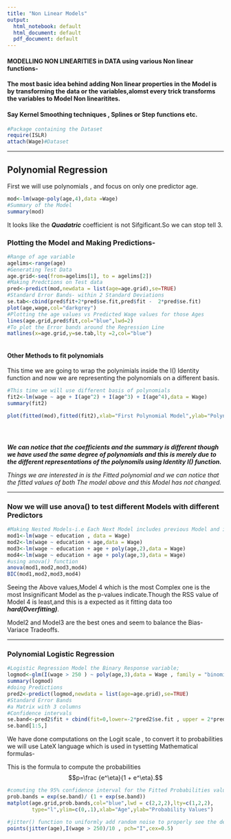 ```yaml
---
title: "Non Linear Models"
output:
  html_notebook: default
  html_document: default
  pdf_document: default
---
```




#### MODELLING NON LINEARITIES in DATA using various Non linear functions-
#### The most basic idea behind adding Non linear properties in the Model is by transforming the  data or the variables,alomst every trick transforms the variables to Model Non linearitites.
#### Say Kernel Smoothing techniques  , Splines or Step functions etc.



```r
#Package containing the Dataset
require(ISLR)
attach(Wage)#Dataset

```

---


## Polynomial Regression

First we will use polynomials ,  and focus on only one predictor age.


```r

mod<-lm(wage~poly(age,4),data =Wage)
#Summary of the Model
summary(mod)


```

It looks like the *__Quadatric__* coefficient is not Sifgificant.So we can stop tell 3.


### Plotting the Model and Making Predictions-
```r
#Range of age variable
agelims<-range(age)
#Generating Test Data
age.grid<-seq(from=agelims[1], to = agelims[2])
#Making Predctions on Test data
pred<-predict(mod,newdata = list(age=age.grid),se=TRUE)
#Standard Error Bands- within 2 Standard Deviations
se.tab<-cbind(pred$fit+2*pred$se.fit,pred$fit -  2*pred$se.fit)
plot(age,wage,col="darkgrey")
#Plotting the age values vs Predicted Wage values for those Ages
lines(age.grid,pred$fit,col="blue",lwd=2)
#To plot the Error bands around the Regression Line
matlines(x=age.grid,y=se.tab,lty =2,col="blue")
 

```


#### Other Methods to fit polynomials 

This time we are going to wrap the polynimials inside the I() Identity function and
now we are representing the polynomials on a different basis.

```r
#This time we will use different basis of polynomials
fit2<-lm(wage ~ age + I(age^2) + I(age^3) + I(age^4),data = Wage)
summary(fit2)

plot(fitted(mod),fitted(fit2),xlab="First Polynomial Model",ylab="Polynomial Model wrapped inside Identity function", main="Fitted values of Both models are exactly same")





```

*__We can notice that the coefficients and the summary is different though we have used the same degree of polynomials and this is merely due to the different representations of the polynomils using Identity I() function.__*

*Things we are interested in is the Fitted polynomial and we can notice that the 
fitted values of both The model above and this Model has not changed.*



----

### Now we will use anova() to test different Models with different Predictors

```r
#Making Nested Models-i.e Each Next Model includes previous Model and is a special case for previous one
mod1<-lm(wage ~ education , data = Wage)
mod2<-lm(wage ~ education + age,data = Wage)
mod3<-lm(wage ~ education + age + poly(age,2),data = Wage)
mod4<-lm(wage ~ education + age + poly(age,3),data = Wage)
#using anova() function
anova(mod1,mod2,mod3,mod4)
BIC(mod1,mod2,mod3,mod4)


```

Seeing the Above values,Model 4 which is the most Complex one is the most Insignificant Model as the p-values indicate.Though the RSS value of Model 4 is least,and this is a expected as it fitting data too *__hard(Overfitting)__*.

Model2 and Model3 are the best ones and seem to balance the Bias-Variace Tradeoffs.

---


### Polynomial Logistic Regression

```r
#Logistic Regression Model the Binary Response variable;
logmod<-glm(I(wage > 250 ) ~ poly(age,3),data = Wage , family = "binomial")
summary(logmod)
#doing Predictions
pred2<-predict(logmod,newdata = list(age=age.grid),se=TRUE)
#Standard Error Bands
#a Matrix with 3 columns
#Confidence intervals
se.band<-pred2$fit + cbind(fit=0,lower=-2*pred2$se.fit , upper = 2*pred2$se.fit )
se.band[1:5,]


```
We have done computations on the Logit scale , to convert it to probabilities we will use LateX language which is used in tysetting Mathematical formulas-

This is the formula to compute the probabilities
$$p=\frac {e^\eta}{1 + e^\eta}.$$

```r
#comuting the 95% confidence interval for the Fitted Probabilities value
prob.bands = exp(se.band)/ (1 + exp(se.band))
matplot(age.grid,prob.bands,col="blue",lwd = c(2,2,2),lty=c(1,2,2),
        type="l",ylim=c(0,.1),xlab="Age",ylab="Probability Values")

#jitter() function to uniformly add random noise to properly see the densities
points(jitter(age),I(wage > 250)/10 , pch="I",cex=0.5)


```

